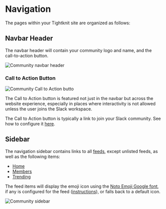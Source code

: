 
# Navigation

The pages within your Tightknit site are organized as follows:

<FileTree>
  <FileTree.Folder name="pages" defaultOpen>
    <FileTree.File name="/" />
    <FileTree.Folder name="/members">
      <FileTree.File name="/leaderboard" />
      <FileTree.File name="/directory" />
    </FileTree.Folder>
    <FileTree.Folder name="/x/<feed-slug>" defaultOpen>
      <FileTree.File name="/<post-id>/<post-slug>" />
    </FileTree.Folder>
    <FileTree.Folder name="/user" defaultOpen>
      <FileTree.File name="/<tightknit-user-id>" />
    </FileTree.Folder>
  </FileTree.Folder>
</FileTree>

## Navbar Header

The navbar header will contain your community logo and name, and the call-to-action button.

![Community navbar header](/tightknit-site/navbar.png)

### Call to Action Button

![Community Call to Action butto](/tightknit-site/CTAButton.png)

The Call to Action button is featured not just in the navbar but across the website experience, especially in places where interactivity is not allowed unless the user joins the Slack workspace.

The Call to Action button is typically a link to join your Slack community. See how to configure it [here](../slack-administration/site-settings#site-settings).

## Sidebar

The navigation sidebar contains links to all [feeds](./feed), except unlisted feeds, as well as the following items:

- [Home](./home)
- [Members](./leaderboard-and-directory)
- [Trending](./trending)

The feed items will display the emoji icon using the [Noto Emoji Google font](https://fonts.google.com/noto/specimen/Noto+Emoji), if any is configured for the feed ([instructions](../slack-administration/feed-settings.mdx#edit-feed)), or falls back to a default icon.

![Community sidebar](/tightknit-site/sidebar.png)
